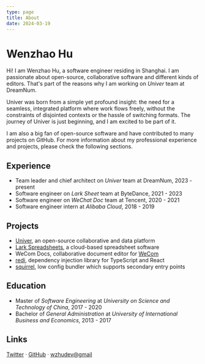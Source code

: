 ```yaml
---
type: page
title: About
date: 2024-03-19
---
```


# Wenzhao Hu

Hi! I am Wenzhao Hu, a software engineer residing in Shanghai. I am passionate about open-source, collaborative software and different kinds of editors. That's part of the reasons why I am working on _Univer_ team at DreamNum. 

Univer was born from a simple yet profound insight: the need for a seamless, integrated platform where work flows freely, without the constraints of disjointed contexts or the hassle of switching formats. The journey of Univer is just beginning, and I am excited to be part of it.

I am also a big fan of open-source software and have contributed to many projects on GitHub. For more information about my professional experience and projects, please check the following sections.

## Experience

- Team leader and chief architect on _Univer_ team at DreamNum, 2023 - present
- Software engineer on _Lark Sheet_ team at ByteDance, 2021 - 2023
- Software engineer on _WeChat Doc_ team at Tencent, 2020 - 2021
- Software engineer intern at _Alibaba Cloud_, 2018 - 2019

## Projects

- [Univer](https://github.com/dream-num/univer), an open-source collaborative and data platform
- [Lark Spreadsheets](https://www.larksuite.com/en_us/product/creation), a cloud-based spreadsheet software
- WeCom Docs, collaborative document editor for [WeCom](https://work.weixin.qq.com/)
- [redi](https://redi.wendell.fun), dependency injection library for TypeScript and React
- [squirrel](https://github.com/wzhudev/squirrel), low config bundler which supports secondary entry points

## Education

- Master of _Software Engineering_ at _University on Science and Technology of China_, 2017 - 2020
- Bachelor of _General Administration_ at _University of International Business and Economics_, 2013 - 2017

## Links

[Twitter](https://twitter.com/wzhudev) · [GitHub](https://github.com/wzhudev) · [wzhudev@gmail](mailto:wzhudev@gmail.com)

